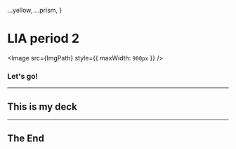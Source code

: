   ...yellow,
  ...prism,
}

# LIA period 2


<Image src={ImgPath} style={{ maxWidth: `900px` }} />

### Let's go!

<Timer />

---

## This is my deck

---

## The End
